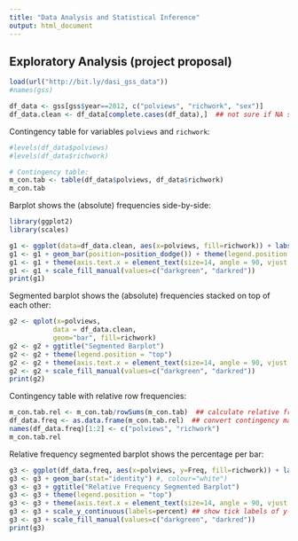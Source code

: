 ```yaml
---
title: "Data Analysis and Statistical Inference"
output: html_document
---
```


## Exploratory Analysis (project proposal)

<!--
IAP = Inapplicable
DK = don't know
NA = not available
-->

```r
load(url("http://bit.ly/dasi_gss_data"))
#names(gss)

```
  
  
```r
df_data <- gss[gss$year==2012, c("polviews", "richwork", "sex")]
df_data.clean <- df_data[complete.cases(df_data),]  ## not sure if NA should be excluded. Maybe better to "block" for them?

```
  
  
Contingency table for variables `polviews` and `richwork`:  

```r
#levels(df_data$polviews)
#levels(df_data$richwork)

# Contingency table:
m_con.tab <- table(df_data$polviews, df_data$richwork)
m_con.tab

```
  
  
Barplot shows the (absolute) frequencies side-by-side:

```r
library(ggplot2)
library(scales)

g1 <- ggplot(data=df_data.clean, aes(x=polviews, fill=richwork)) + labs(title="Barplot")
g1 <- g1 + geom_bar(position=position_dodge()) + theme(legend.position = "top")
g1 <- g1 + theme(axis.text.x = element_text(size=14, angle = 90, vjust = 0.40)) 
g1 <- g1 + scale_fill_manual(values=c("darkgreen", "darkred"))
print(g1)

```
  
  
Segmented barplot shows the (absolute) frequencies stacked on top of each other:  

```r
g2 <- qplot(x=polviews,
           data = df_data.clean, 
           geom="bar", fill=richwork)
g2 <- g2 + ggtitle("Segmented Barplot")
g2 <- g2 + theme(legend.position = "top")
g2 <- g2 + theme(axis.text.x = element_text(size=14, angle = 90, vjust = 0.40)) 
g2 <- g2 + scale_fill_manual(values=c("darkgreen", "darkred"))
print(g2)

```
  
  
Contingency table with relative row frequencies:

```r
m_con.tab.rel <- m_con.tab/rowSums(m_con.tab)  ## calculate relative frequencies per row of contingency matrix
df_data.freq <- as.data.frame(m_con.tab.rel)  ## convert contingency matrix to data frame (returns also a "Freq" variable)
names(df_data.freq)[1:2] <- c("polviews", "richwork")
m_con.tab.rel

```
  
  
Relative frequency segmented barplot shows the percentage per bar:

```r
g3 <- ggplot(df_data.freq, aes(x=polviews, y=Freq, fill=richwork)) + labs(title="Plot")
g3 <- g3 + geom_bar(stat="identity") #, colour="white")
g3 <- g3 + ggtitle("Relative Frequency Segmented Barplot")
g3 <- g3 + theme(legend.position = "top")
g3 <- g3 + theme(axis.text.x = element_text(size=14, angle = 90, vjust = 0.40)) 
g3 <- g3 + scale_y_continuous(labels=percent) ## show tick labels of y-axis as percentage
g3 <- g3 + scale_fill_manual(values=c("darkgreen", "darkred"))
print(g3)

```






























